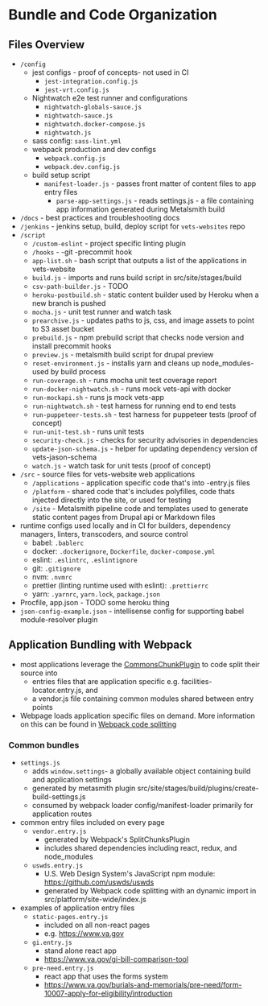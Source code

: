 # Bundle and Code Organization

## Files Overview

- `/config`
  - jest configs - proof of concepts- not used in CI
    - `jest-integration.config.js`
    - `jest-vrt.config.js`
  - Nightwatch e2e test runner and configurations
    - `nightwatch-globals-sauce.js`
    - `nightwatch-sauce.js`
    - `nightwatch.docker-compose.js`
    - `nightwatch.js`
  - sass config: `sass-lint.yml`
  - webpack production and dev configs
    - `webpack.config.js`
    - `webpack.dev.config.js`
  - build setup script
    - `manifest-loader.js` - passes front matter of content files to app entry files
	  - `parse-app-settings.js` - reads settings.js - a file containing app information generated during Metalsmith build
- `/docs` - best practices and troubleshooting docs
- `/jenkins` - jenkins setup, build, deploy script for `vets-websites` repo
- `/script`
  - `/custom-eslint` - project specific linting plugin
  - `/hooks` - -git -precommit hook
  - `app-list.sh` - bash script that outputs a list of the applications in vets-website
  - `build.js` - imports and runs build script in src/site/stages/build
  - `csv-path-builder.js` - TODO
  - `heroku-postbuild.sh` - static content builder used by Heroku when a new branch is pushed
  - `mocha.js` - unit test runner and watch task
  - `prearchive.js` - updates paths to js, css, and image assets to point to S3 asset bucket
  - `prebuild.js` - npm prebuild script that checks node version and install precommit hooks
  - `preview.js` - metalsmith build script for drupal preview
  - `reset-environment.js` - installs yarn and cleans up node_modules- used by build process
  - `run-coverage.sh` - runs mocha unit test coverage report
  - `run-docker-nightwatch.sh` - runs mock vets-api with docker
  - `run-mockapi.sh` - runs js mock vets-app
  - `run-nightwatch.sh` - test harness for running end to end tests
  - `run-puppeteer-tests.sh` - test harness for puppeteer tests (proof of concept)
  - `run-unit-test.sh` - runs unit tests
  - `security-check.js` - checks for security advisories in dependencies
  - `update-json-schema.js` - helper for updating dependency version of vets-jason-schema
  - `watch.js` - watch task for unit tests (proof of concept)
- `/src` - source files for vets-website web applications
  - `/applications` - application specific code that's into -entry.js files
  - `/platform` - shared code that's includes polyfilles, code thats injected directly into the site, or used for testing
  - `/site` - Metalsmith pipeline code and templates used to generate static content pages from Drupal api or Markdown files
- runtime configs used locally and in CI for builders, dependency managers, linters, transcoders, and source control
  - babel: `.bablerc`
  - docker: `.dockerignore`, `Dockerfile`, `docker-compose.yml`
  - eslint: `.eslintrc`, `.eslintignore`
  - git: `.gitignore`
  - nvm: `.nvmrc`
  - prettier (linting runtime used with eslint): `.prettierrc`
  - yarn: `.yarnrc`, `yarn.lock`, `package.json`
- Procfile, app.json - TODO some heroku thing
- `json-config-example.json` - intellisense config for supporting babel module-resolver plugin

## Application Bundling with Webpack
- most applications leverage the [CommonsChunkPlugin](https://webpack.js.org/plugins/commons-chunk-plugin/) to code split their source into
	- entries files that are application specific e.g. facilities-locator.entry.js, and
	- a vendor.js file containing common modules shared between entry points
- Webpage loads application specific files on demand. More information on this can be found in [Webpack code splitting](https://webpack.js.org/guides/code-splitting/)

### Common bundles
- `settings.js`
  - adds `window.settings`- a globally available object containing build and application settings
  - generated by metasmith plugin src/site/stages/build/plugins/create-build-settings.js
  - consumed by webpack loader config/manifest-loader primarily for application routes
- common entry files included on every page
  - `vendor.entry.js`
    - generated by Webpack's SplitChunksPlugin
    - includes shared dependencies including react, redux, and node_modules
  - `uswds.entry.js`
    - U.S. Web Design System's JavaScript npm module: https://github.com/uswds/uswds
    - generated by Webpack code splitting with an dynamic import in src/platform/site-wide/index.js
- examples of application entry files
  - `static-pages.entry.js`
    - included on all non-react pages
    - e.g. https://www.va.gov
  - `gi.entry.js`
    - stand alone react app
    - https://www.va.gov/gi-bill-comparison-tool
  - `pre-need.entry.js`
    - react app that uses the forms system
    - https://www.va.gov/burials-and-memorials/pre-need/form-10007-apply-for-eligibility/introduction
